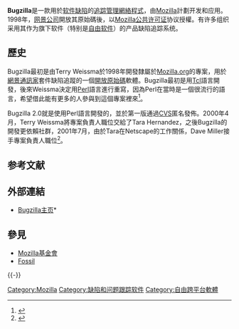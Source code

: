 {{noteTA
|G1 = IT
|G2 = FL
}}
{{Infobox Software
| name = Bugzilla
| logo = Buggie.svg
| logo size = 95px
| author = Terry Weissma
| developer = [[Mozilla基金會|Mozilla基金會]]
| screenshot = Bugzilla.mozilla.org screenshot.png
| screenshot size = 350px
| released = {{Start date and age|1998|08|26}}<ref>{{cite web | url = http://groups.google.com/group/netscape.public.mozilla.announce/browse_thread/thread/b52aa841db9f7e9b/f10c0f781841f10d#f10c0f781841f10d | title = New version of "Bugzilla"（the mozilla.org bugsystem） -- with source! | publisher = netscape.public.mozilla.announce | accessdate = 2011-01-28 | archive-date = 2011-02-14 | archive-url = https://web.archive.org/web/20110214075039/http://groups.google.com/group/netscape.public.mozilla.announce/browse_thread/thread/b52aa841db9f7e9b/f10c0f781841f10d#f10c0f781841f10d | dead-url = no }}</ref>
| latest_release_version = 5.0.6
| latest_release_date = {{Release date and age|2019|02|09}}
| latest_preview_version = 5.1.2
| latest_preview_date = {{Release date and age|2018|02|18}}<ref>{{cite web |url = https://www.bugzilla.org/news/#release504 |title = Release of Bugzilla 5.1.2, 5.0.4, and 4.4.13 |publisher = Mozilla.org |date = 2018-02-18 |accessdate = 2016-05-16 |archive-date = 2016-06-11 |archive-url = https://web.archive.org/web/20160611202446/https://www.bugzilla.org/news/#release504 |dead-url = no }}</ref>
| operating_system = [[跨平台|跨平台]]
| language = [http://www.bugzilla.org/download/#localizations 多语言支持]
| programming language = [[Perl|Perl]]
| genre = [[缺陷追踪|缺陷追踪]]
| license = [[Mozilla公共许可证|Mozilla公共许可证]]
| website = {{url|http://www.bugzilla.org/}}
}}

'''Bugzilla'''是一款用於[[软件缺陷|软件缺陷]]的[[缺陷跟踪管理系统|追踪管理網絡程式]]，由[[Mozilla|Mozilla]]計劃开发和应用。1998年，[[网景公司|网景公司]]開放其原始碼後，以[[Mozilla公共许可证|Mozilla公共许可证]]协议授權。有许多组织采用其作为旗下软件（特别是[[自由软件|自由软件]]）的产品缺陷追踪系统。

== 歷史 ==
Bugzilla最初是由Terry Weissma於1998年開發隸屬於[[Mozilla基金會|Mozilla.org]]的專案，用於[[網景通訊家|網景通訊家]]套件缺陷追蹤的一個[[開放原始碼|開放原始碼]]軟體。Bugzilla最初是用[[Tcl|Tcl]]語言開發，後來Weissma決定用[[Perl|Perl]]語言進行重寫，因為Perl在當時是一個很流行的語言，希望借此能有更多的人參與到這個專案裡來<ref>{{cite web | url = http://www.bugzilla.org/status/roadmap.html#history | title = Brief History | work = Development Roadmap | publisher = Mozilla.org | accessdate = 2006-11-22 | archive-date = 2013-06-25 | archive-url = https://www.webcitation.org/6Hdew4gql?url=http://www.bugzilla.org/status/roadmap.html#history | dead-url = no }}</ref>。

Bugzilla 2.0就是使用Perl語言開發的，並於第一版通過[[協作版本系統|CVS]]匿名發佈。2000年4月，Terry Weissma將專案負責人職位交給了Tara Hernandez，之後Bugzilla的開發更依賴社群，2001年7月，由於Tara在Netscape的工作關係，Dave Miller接手專案負責人職位<ref name="bugzilla-dev-profiles">{{cite web | url = http://www.bugzilla.org/developers/profiles.html | title = Developer Profiles | work = Bugzilla Website | publisher = Mozilla.org | accessdate = 2013-07-02 | archive-date = 2013-06-21 | archive-url = https://web.archive.org/web/20130621173904/http://www.bugzilla.org/developers/profiles.html | dead-url = no }}</ref>。

== 参考文献 ==
{{Reflist}}

== 外部連結 ==
* [http://www.bugzilla.org Bugzilla主页]* {{Wayback|url=http://www.bugzilla.org/ |date=20081217055832 }}

== 參見 ==
{{Portal box|自由软件|软件测试}}
* [[Mozilla基金會|Mozilla基金會]]
*[[Fossil|Fossil]]

{{-}}
{{Bug tracking systems}}
{{Mozilla}}

[[Category:Mozilla|Category:Mozilla]]
[[Category:缺陷和问题跟踪软件|Category:缺陷和问题跟踪软件]]
[[Category:自由跨平台軟體|Category:自由跨平台軟體]]